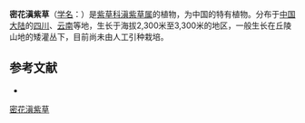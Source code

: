 {{Speciesbox
| name = 密花滇紫草
| status = 
| status_system = 
| image =
| genus = Onosma
| species = confertum
| authority = W. W. Smith
}}

'''密花滇紫草'''（[[学名|学名]]：{{lang|la|''Onosma confertum''}}）是[[紫草科|紫草科]][[滇紫草属|滇紫草属]]的植物，为中国的特有植物。分布于[[中国大陆|中国大陆]]的[[四川|四川]]、[[云南|云南]]等地，生长于海拔2,300米至3,300米的地区，一般生长在丘陵山地的矮灌丛下，目前尚未由人工引种栽培。

== 参考文献 ==
<div class="references-small">
* {{cite web| url =http://www.bioinfo.cn/db05/KmzwSpecies.php?action=view&id=1191| title =密花滇紫草| work =《中国高等植物数据库全库》| publisher =中国科学院微生物研究所| author =昆明植物研究所| accessdate =2009-02-22| deadurl =yes| archiveurl =https://web.archive.org/web/20160305053007/http://www.bioinfo.cn/db05/KmzwSpecies.php?action=view&id=1191| archivedate =2016-03-05}}
</div>
{{Taxonbar|from=Q15225361}}

[[Category:滇紫草属|密花滇紫草]]


{{植物小作品}}